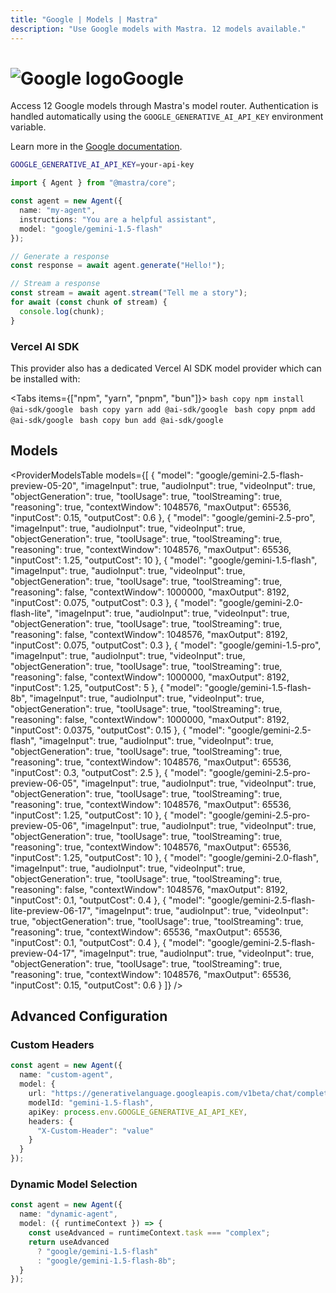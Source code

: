 ```yaml
---
title: "Google | Models | Mastra"
description: "Use Google models with Mastra. 12 models available."
---
```



# <img src="https://models.dev/logos/google.svg" alt="Google logo" className="inline w-8 h-8 mr-2 align-middle dark:invert dark:brightness-0 dark:contrast-200" />Google

Access 12 Google models through Mastra's model router. Authentication is handled automatically using the `GOOGLE_GENERATIVE_AI_API_KEY` environment variable.

Learn more in the [Google documentation](https://ai.google.dev/gemini-api/docs/pricing).

```bash
GOOGLE_GENERATIVE_AI_API_KEY=your-api-key
```

```typescript
import { Agent } from "@mastra/core";

const agent = new Agent({
  name: "my-agent",
  instructions: "You are a helpful assistant",
  model: "google/gemini-1.5-flash"
});

// Generate a response
const response = await agent.generate("Hello!");

// Stream a response
const stream = await agent.stream("Tell me a story");
for await (const chunk of stream) {
  console.log(chunk);
}
```

### Vercel AI SDK

This provider also has a dedicated Vercel AI SDK model provider which can be installed with:

<Tabs items={["npm", "yarn", "pnpm", "bun"]}>
  <Tab>
    ```bash copy
    npm install @ai-sdk/google
    ```
  </Tab>
  <Tab>
    ```bash copy
    yarn add @ai-sdk/google
    ```
  </Tab>
  <Tab>
    ```bash copy
    pnpm add @ai-sdk/google
    ```
  </Tab>
  <Tab>
    ```bash copy
    bun add @ai-sdk/google
    ```
  </Tab>
</Tabs>

## Models

<ProviderModelsTable 
  models={[
  {
    "model": "google/gemini-2.5-flash-preview-05-20",
    "imageInput": true,
    "audioInput": true,
    "videoInput": true,
    "objectGeneration": true,
    "toolUsage": true,
    "toolStreaming": true,
    "reasoning": true,
    "contextWindow": 1048576,
    "maxOutput": 65536,
    "inputCost": 0.15,
    "outputCost": 0.6
  },
  {
    "model": "google/gemini-2.5-pro",
    "imageInput": true,
    "audioInput": true,
    "videoInput": true,
    "objectGeneration": true,
    "toolUsage": true,
    "toolStreaming": true,
    "reasoning": true,
    "contextWindow": 1048576,
    "maxOutput": 65536,
    "inputCost": 1.25,
    "outputCost": 10
  },
  {
    "model": "google/gemini-1.5-flash",
    "imageInput": true,
    "audioInput": true,
    "videoInput": true,
    "objectGeneration": true,
    "toolUsage": true,
    "toolStreaming": true,
    "reasoning": false,
    "contextWindow": 1000000,
    "maxOutput": 8192,
    "inputCost": 0.075,
    "outputCost": 0.3
  },
  {
    "model": "google/gemini-2.0-flash-lite",
    "imageInput": true,
    "audioInput": true,
    "videoInput": true,
    "objectGeneration": true,
    "toolUsage": true,
    "toolStreaming": true,
    "reasoning": false,
    "contextWindow": 1048576,
    "maxOutput": 8192,
    "inputCost": 0.075,
    "outputCost": 0.3
  },
  {
    "model": "google/gemini-1.5-pro",
    "imageInput": true,
    "audioInput": true,
    "videoInput": true,
    "objectGeneration": true,
    "toolUsage": true,
    "toolStreaming": true,
    "reasoning": false,
    "contextWindow": 1000000,
    "maxOutput": 8192,
    "inputCost": 1.25,
    "outputCost": 5
  },
  {
    "model": "google/gemini-1.5-flash-8b",
    "imageInput": true,
    "audioInput": true,
    "videoInput": true,
    "objectGeneration": true,
    "toolUsage": true,
    "toolStreaming": true,
    "reasoning": false,
    "contextWindow": 1000000,
    "maxOutput": 8192,
    "inputCost": 0.0375,
    "outputCost": 0.15
  },
  {
    "model": "google/gemini-2.5-flash",
    "imageInput": true,
    "audioInput": true,
    "videoInput": true,
    "objectGeneration": true,
    "toolUsage": true,
    "toolStreaming": true,
    "reasoning": true,
    "contextWindow": 1048576,
    "maxOutput": 65536,
    "inputCost": 0.3,
    "outputCost": 2.5
  },
  {
    "model": "google/gemini-2.5-pro-preview-06-05",
    "imageInput": true,
    "audioInput": true,
    "videoInput": true,
    "objectGeneration": true,
    "toolUsage": true,
    "toolStreaming": true,
    "reasoning": true,
    "contextWindow": 1048576,
    "maxOutput": 65536,
    "inputCost": 1.25,
    "outputCost": 10
  },
  {
    "model": "google/gemini-2.5-pro-preview-05-06",
    "imageInput": true,
    "audioInput": true,
    "videoInput": true,
    "objectGeneration": true,
    "toolUsage": true,
    "toolStreaming": true,
    "reasoning": true,
    "contextWindow": 1048576,
    "maxOutput": 65536,
    "inputCost": 1.25,
    "outputCost": 10
  },
  {
    "model": "google/gemini-2.0-flash",
    "imageInput": true,
    "audioInput": true,
    "videoInput": true,
    "objectGeneration": true,
    "toolUsage": true,
    "toolStreaming": true,
    "reasoning": false,
    "contextWindow": 1048576,
    "maxOutput": 8192,
    "inputCost": 0.1,
    "outputCost": 0.4
  },
  {
    "model": "google/gemini-2.5-flash-lite-preview-06-17",
    "imageInput": true,
    "audioInput": true,
    "videoInput": true,
    "objectGeneration": true,
    "toolUsage": true,
    "toolStreaming": true,
    "reasoning": true,
    "contextWindow": 65536,
    "maxOutput": 65536,
    "inputCost": 0.1,
    "outputCost": 0.4
  },
  {
    "model": "google/gemini-2.5-flash-preview-04-17",
    "imageInput": true,
    "audioInput": true,
    "videoInput": true,
    "objectGeneration": true,
    "toolUsage": true,
    "toolStreaming": true,
    "reasoning": true,
    "contextWindow": 1048576,
    "maxOutput": 65536,
    "inputCost": 0.15,
    "outputCost": 0.6
  }
]}
/>

## Advanced Configuration

### Custom Headers

```typescript
const agent = new Agent({
  name: "custom-agent",
  model: {
    url: "https://generativelanguage.googleapis.com/v1beta/chat/completions",
    modelId: "gemini-1.5-flash",
    apiKey: process.env.GOOGLE_GENERATIVE_AI_API_KEY,
    headers: {
      "X-Custom-Header": "value"
    }
  }
});
```

### Dynamic Model Selection

```typescript
const agent = new Agent({
  name: "dynamic-agent",
  model: ({ runtimeContext }) => {
    const useAdvanced = runtimeContext.task === "complex";
    return useAdvanced 
      ? "google/gemini-1.5-flash"
      : "google/gemini-1.5-flash-8b";
  }
});
```
